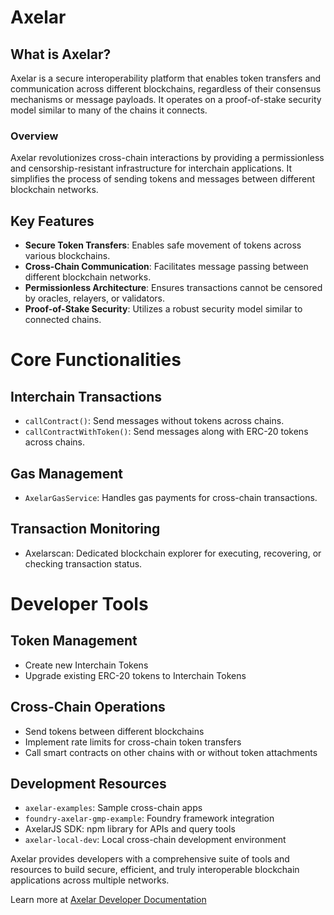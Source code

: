 # Axelar

## What is Axelar?

Axelar is a secure interoperability platform that enables token transfers and communication across different blockchains, regardless of their consensus mechanisms or message payloads. It operates on a proof-of-stake security model similar to many of the chains it connects.

### Overview

Axelar revolutionizes cross-chain interactions by providing a permissionless and censorship-resistant infrastructure for interchain applications. It simplifies the process of sending tokens and messages between different blockchain networks.

## Key Features

- **Secure Token Transfers**: Enables safe movement of tokens across various blockchains.
- **Cross-Chain Communication**: Facilitates message passing between different blockchain networks.
- **Permissionless Architecture**: Ensures transactions cannot be censored by oracles, relayers, or validators.
- **Proof-of-Stake Security**: Utilizes a robust security model similar to connected chains.

# Core Functionalities

## Interchain Transactions

- `callContract()`: Send messages without tokens across chains.
- `callContractWithToken()`: Send messages along with ERC-20 tokens across chains.

## Gas Management

- `AxelarGasService`: Handles gas payments for cross-chain transactions.

## Transaction Monitoring

- Axelarscan: Dedicated blockchain explorer for executing, recovering, or checking transaction status.

# Developer Tools

## Token Management

- Create new Interchain Tokens
- Upgrade existing ERC-20 tokens to Interchain Tokens

## Cross-Chain Operations

- Send tokens between different blockchains
- Implement rate limits for cross-chain token transfers
- Call smart contracts on other chains with or without token attachments

## Development Resources

- `axelar-examples`: Sample cross-chain apps
- `foundry-axelar-gmp-example`: Foundry framework integration
- AxelarJS SDK: npm library for APIs and query tools
- `axelar-local-dev`: Local cross-chain development environment

Axelar provides developers with a comprehensive suite of tools and resources to build secure, efficient, and truly interoperable blockchain applications across multiple networks.

Learn more at [Axelar Developer Documentation](https://docs.axelar.dev/)